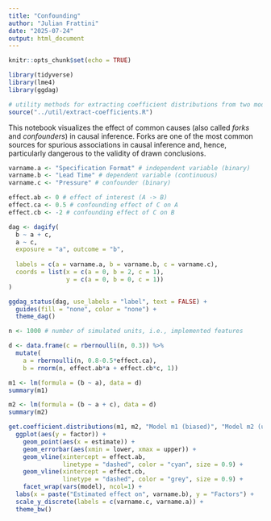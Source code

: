 ```yaml
---
title: "Confounding"
author: "Julian Frattini"
date: "2025-07-24"
output: html_document
---
```


```r
knitr::opts_chunk$set(echo = TRUE)

library(tidyverse)
library(lme4)
library(ggdag)

# utility methods for extracting coefficient distributions from two models
source("../util/extract-coefficients.R")
```

This notebook visualizes the effect of common causes (also called *forks* and *confounders*) in causal inference.
Forks are one of the most common sources for spurious associations in causal inference and, hence, particularly dangerous to the validity of drawn conclusions.

```r
varname.a <- "Specification Format" # independent variable (binary)
varname.b <- "Lead Time" # dependent variable (continuous)
varname.c <- "Pressure" # confounder (binary)

effect.ab <- 0 # effect of interest (A -> B)
effect.ca <- 0.5 # confounding effect of C on A
effect.cb <- -2 # confounding effect of C on B
```

```r
dag <- dagify(
  b ~ a + c,
  a ~ c,
  exposure = "a", outcome = "b",
  
  labels = c(a = varname.a, b = varname.b, c = varname.c),
  coords = list(x = c(a = 0, b = 2, c = 1), 
                y = c(a = 0, b = 0, c = 1))
)

ggdag_status(dag, use_labels = "label", text = FALSE) +
  guides(fill = "none", color = "none") + 
  theme_dag()
```

```r
n <- 1000 # number of simulated units, i.e., implemented features

d <- data.frame(c = rbernoulli(n, 0.3)) %>% 
  mutate(
    a = rbernoulli(n, 0.8-0.5*effect.ca),
    b = rnorm(n, effect.ab*a + effect.cb*c, 1))
```

```r
m1 <- lm(formula = (b ~ a), data = d)
summary(m1)
```

```r
m2 <- lm(formula = (b ~ a + c), data = d)
summary(m2)
```

```r
get.coefficient.distributions(m1, m2, "Model m1 (biased)", "Model m2 (unbiased)") %>% 
  ggplot(aes(y = factor)) +
    geom_point(aes(x = estimate)) +
    geom_errorbar(aes(xmin = lower, xmax = upper)) +
    geom_vline(xintercept = effect.ab,
               linetype = "dashed", color = "cyan", size = 0.9) +
    geom_vline(xintercept = effect.cb,
               linetype = "dashed", color = "grey", size = 0.9) +
    facet_wrap(vars(model), ncol=1) +
  labs(x = paste("Estimated effect on", varname.b), y = "Factors") +
  scale_y_discrete(labels = c(varname.c, varname.a)) +
  theme_bw()
```


